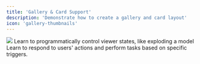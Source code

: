 ```yaml
---
title: 'Gallery & Card Support'
description: 'Demonstrate how to create a gallery and card layout'
icon: 'gallery-thumbnails'
---
```


<CardGroup cols={2}>
  <Card
    title="Controlling Viewer states"
    icon="pen-to-square"
    href="/controlling-viewer-states"
  >
    <img src="/image1.png" />
    Learn to programmatically control viewer states, like exploding a model
  </Card>
  <Card
    title="Handling Viewer events"
    icon="image"
    href="/handling-viewer-events"
  >
    Learn to respond to users' actions and perform tasks based on specific triggers.
  </Card>
</CardGroup>
